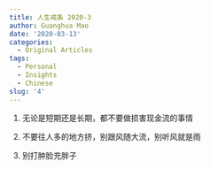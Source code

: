 ```yaml
---
title: 人生戒条 2020-3
author: Guanghua Mao
date: '2020-03-13'
categories:
  - Original Articles
tags:
  - Personal
  - Insights
  - Chinese
slug: '4'
---
```


1. 无论是短期还是长期，都不要做损害现金流的事情

2. 不要往人多的地方挤，别跟风随大流，别听风就是雨

3. 别打肿脸充胖子